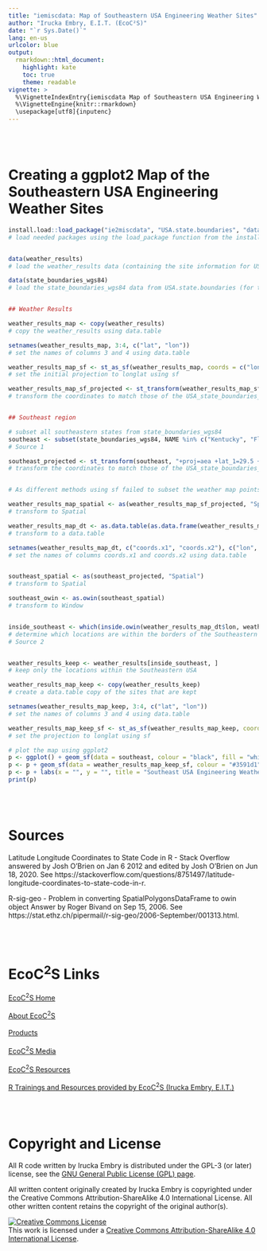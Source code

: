 ```yaml
---
title: "iemiscdata: Map of Southeastern USA Engineering Weather Sites"
author: "Irucka Embry, E.I.T. (EcoC²S)"
date: "`r Sys.Date()`"
lang: en-us
urlcolor: blue
output:
  rmarkdown::html_document:
    highlight: kate
    toc: true
    theme: readable
vignette: >
  %\VignetteIndexEntry{iemiscdata Map of Southeastern USA Engineering Weather Sites}
  %\VignetteEngine{knitr::rmarkdown}
  \usepackage[utf8]{inputenc}
---
```


<br />
<br />

# Creating a ggplot2 Map of the Southeastern USA Engineering Weather Sites

```r
install.load::load_package("ie2miscdata", "USA.state.boundaries", "data.table", "ggplot2", "sf", "spatstat", "maptools")
# load needed packages using the load_package function from the install.load package (it is assumed that you have already installed these packages)


data(weather_results)
# load the weather_results data (containing the site information for USA weather stations)

data(state_boundaries_wgs84)
# load the state_boundaries_wgs84 data from USA.state.boundaries (for the USA map)


## Weather Results

weather_results_map <- copy(weather_results)
# copy the weather_results using data.table

setnames(weather_results_map, 3:4, c("lat", "lon"))
# set the names of columns 3 and 4 using data.table

weather_results_map_sf <- st_as_sf(weather_results_map, coords = c("lon", "lat"), crs = "+proj=longlat +datum=NAD83")
# set the initial projection to longlat using sf

weather_results_map_sf_projected <- st_transform(weather_results_map_sf, "+proj=aea +lat_1=29.5 +lat_2=45.5 +lat_0=23 +lon_0=-96 +x_0=0 +y_0=0 +datum=NAD83 +units=m +no_defs +ellps=GRS80 +towgs84=0,0,0")
# transform the coordinates to match those of the USA_state_boundaries_map data from USA.state.boundaries.data (formerly in USA.state.boundaries)


## Southeast region

# subset all southeastern states from state_boundaries_wgs84
southeast <- subset(state_boundaries_wgs84, NAME %in% c("Kentucky", "Florida", "North Carolina", "South Carolina", "Alabama", "Mississippi", "Louisiana", "Georgia", "Virginia", "Tennessee"))
# Source 1

southeast_projected <- st_transform(southeast, "+proj=aea +lat_1=29.5 +lat_2=45.5 +lat_0=23 +lon_0=-96 +x_0=0 +y_0=0 +datum=NAD83 +units=m +no_defs +ellps=GRS80 +towgs84=0,0,0")
# transform the coordinates to match those of the USA_state_boundaries_map data from USA.state.boundaries.data (formerly in USA.state.boundaries)


# As different methods using sf failed to subset the weather map points within the Southeast, the weather results were transformed back to a sp Spatial object so that spatstat could be used to determine this information

weather_results_map_spatial <- as(weather_results_map_sf_projected, "Spatial")
# transform to Spatial

weather_results_map_dt <- as.data.table(as.data.frame(weather_results_map_spatial))
# transform to a data.table

setnames(weather_results_map_dt, c("coords.x1", "coords.x2"), c("lon", "lat"))
# set the names of columns coords.x1 and coords.x2 using data.table


southeast_spatial <- as(southeast_projected, "Spatial")
# transform to Spatial

southeast_owin <- as.owin(southeast_spatial)
# transform to Window


inside_southeast <- which(inside.owin(weather_results_map_dt$lon, weather_results_map_dt$lat, southeast_owin))
# determine which locations are within the borders of the Southeastern USA
# Source 2


weather_results_keep <- weather_results[inside_southeast, ]
# keep only the locations within the Southeastern USA

weather_results_map_keep <- copy(weather_results_keep)
# create a data.table copy of the sites that are kept

setnames(weather_results_map_keep, 3:4, c("lat", "lon"))
# set the names of columns 3 and 4 using data.table

weather_results_map_keep_sf <- st_as_sf(weather_results_map_keep, coords = c("lon", "lat"), crs = "+proj=longlat +datum=WGS84 +ellps=WGS84")
# set the projection to longlat using sf

# plot the map using ggplot2
p <- ggplot() + geom_sf(data = southeast, colour = "black", fill = "white")
p <- p + geom_sf(data = weather_results_map_keep_sf, colour = "#3591d1")
p <- p + labs(x = "", y = "", title = "Southeast USA Engineering Weather Sites Map")
print(p)
```

<br />
<br />

# Sources

Latitude Longitude Coordinates to State Code in R - Stack Overflow answered by Josh O'Brien on Jan 6 2012 and edited by Josh O'Brien on Jun 18, 2020. See https://stackoverflow.com/questions/8751497/latitude-longitude-coordinates-to-state-code-in-r.  

R-sig-geo - Problem in converting SpatialPolygonsDataFrame to owin object Answer by Roger Bivand on Sep 15, 2006. See https://stat.ethz.ch/pipermail/r-sig-geo/2006-September/001313.html.  

<br />
<br />

# EcoC^2^S Links

[EcoC^2^S Home](https://www.ecoccs.com/index.html)  
<br />
[About EcoC^2^S](https://www.ecoccs.com/about_ecoc2s.html)  
<br />
[Products](https://www.questionuniverse.com/products.html)  
<br />
[EcoC^2^S Media](https://www.ecoccs.com/media.html)  
<br />
[EcoC^2^S Resources](https://www.ecoccs.com/resources.html)  
<br />
[R Trainings and Resources provided by EcoC^2^S (Irucka Embry, E.I.T.)](https://www.ecoccs.com/rtraining.html)  

<br />
<br />

# Copyright and License

All R code written by Irucka Embry is distributed under the GPL-3 (or later) license, see the [GNU General Public License (GPL) page](https://www.gnu.org/licenses/gpl-3.0.html).  

All written content originally created by Irucka Embry is copyrighted under the Creative Commons Attribution-ShareAlike 4.0 International License. All other written content retains the copyright of the original author(s).  

<a rel="license" href="https://creativecommons.org/licenses/by-sa/4.0/"><img alt="Creative Commons License" style="border-width:0" src="https://i.creativecommons.org/l/by-sa/4.0/88x31.png" /></a><br />This work is licensed under a <a rel="license" href="https://creativecommons.org/licenses/by-sa/4.0/">Creative Commons Attribution-ShareAlike 4.0 International License</a>.  
